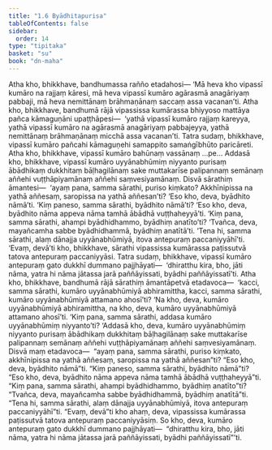 ```yaml
---
title: "1.6 Byādhitapurisa"
tableOfContents: false
sidebar:
  order: 14
type: "tipitaka"
basket: "su"
book: "dn-maha"
---
```



<DynamicBreadcrumb />

<Division number="46" book="dn-maha" bookNo="7" page="20">

<Paragraph number="96" book="dn-maha">
Atha kho, bhikkhave, bandhumassa rañño etadahosi—
</Paragraph>

<Paragraph number="97" book="dn-maha">
‘Mā heva kho vipassī kumāro na rajjaṃ kāresi, mā heva vipassī kumāro agārasmā anagāriyaṃ pabbaji, mā heva nemittānaṃ brāhmaṇānaṃ saccaṃ assa vacanan’ti. Atha kho, bhikkhave, bandhumā rājā vipassissa kumārassa bhiyyoso mattāya pañca kāmaguṇāni upaṭṭhāpesi—  ‘yathā vipassī kumāro rajjaṃ kareyya, yathā vipassī kumāro na agārasmā anagāriyaṃ pabbajeyya, yathā nemittānaṃ brāhmaṇānaṃ micchā assa vacanan’ti.
</Paragraph>

<Paragraph number="98" book="dn-maha">
Tatra sudaṃ, bhikkhave, vipassī kumāro pañcahi kāmaguṇehi samappito samaṅgībhūto paricāreti. Atha kho, bhikkhave, vipassī kumāro bahūnaṃ vassānaṃ …pe…
</Paragraph>

</Division>
<Division number="47" book="dn-maha" bookNo="7" page="20">

<Paragraph number="99" book="dn-maha">
Addasā kho, bhikkhave, vipassī kumāro uyyānabhūmiṃ niyyanto purisaṃ ābādhikaṃ dukkhitaṃ bāḷhagilānaṃ sake muttakarīse palipannaṃ semānaṃ aññehi vuṭṭhāpiyamānaṃ aññehi saṃvesiyamānaṃ. Disvā sārathiṃ āmantesi—  ‘ayaṃ pana, samma sārathi, puriso kiṃkato? Akkhīnipissa na yathā aññesaṃ, saropissa na yathā aññesan’ti? ‘Eso kho, deva, byādhito nāmā’ti. ‘Kiṃ paneso, samma sārathi, byādhito nāmā’ti? ‘Eso kho, deva, byādhito nāma appeva nāma tamhā ābādhā vuṭṭhaheyyā’ti. ‘Kiṃ pana, samma sārathi, ahampi byādhidhammo, byādhiṃ anatīto’ti? ‘Tvañca, deva, mayañcamha sabbe byādhidhammā, byādhiṃ anatītā’ti. ‘Tena hi, samma sārathi, alaṃ dānajja uyyānabhūmiyā, itova antepuraṃ paccaniyyāhī’ti. ‘Evaṃ, devā’ti kho, bhikkhave, sārathi vipassissa kumārassa paṭissutvā tatova antepuraṃ paccaniyyāsi. Tatra sudaṃ, bhikkhave, vipassī kumāro antepuraṃ gato dukkhī dummano pajjhāyati—  ‘dhiratthu kira, bho, jāti nāma, yatra hi nāma jātassa jarā paññāyissati, byādhi paññāyissatī’ti.
</Paragraph>

</Division>
<Division number="48" book="dn-maha" bookNo="7" page="20">

<Paragraph number="100" book="dn-maha">
Atha kho, bhikkhave, bandhumā rājā sārathiṃ āmantāpetvā etadavoca—  ‘kacci, samma sārathi, kumāro uyyānabhūmiyā abhiramittha, kacci, samma sārathi, kumāro uyyānabhūmiyā attamano ahosī’ti? ‘Na kho, deva, kumāro uyyānabhūmiyā abhiramittha, na kho, deva, kumāro uyyānabhūmiyā attamano ahosī’ti. ‘Kiṃ pana, samma sārathi, addasa kumāro uyyānabhūmiṃ niyyanto’ti? ‘Addasā kho, deva, kumāro uyyānabhūmiṃ niyyanto purisaṃ ābādhikaṃ dukkhitaṃ bāḷhagilānaṃ sake muttakarīse palipannaṃ semānaṃ aññehi vuṭṭhāpiyamānaṃ aññehi saṃvesiyamānaṃ. Disvā maṃ etadavoca—  “ayaṃ pana, samma sārathi, puriso kiṃkato, akkhīnipissa na yathā aññesaṃ, saropissa na yathā aññesan”ti? “Eso kho, deva, byādhito nāmā”ti. “Kiṃ paneso, samma sārathi, byādhito nāmā”ti? “Eso kho, deva, byādhito nāma appeva nāma tamhā ābādhā vuṭṭhaheyyā”ti. “Kiṃ pana, samma sārathi, ahampi byādhidhammo, byādhiṃ anatīto”ti? “Tvañca, deva, mayañcamha sabbe byādhidhammā, byādhiṃ anatītā”ti. “Tena hi, samma sārathi, alaṃ dānajja uyyānabhūmiyā, itova antepuraṃ paccaniyyāhī”ti. “Evaṃ, devā”ti kho ahaṃ, deva, vipassissa kumārassa paṭissutvā tatova antepuraṃ paccaniyyāsiṃ. So kho, deva, kumāro antepuraṃ gato dukkhī dummano pajjhāyati—  “dhiratthu kira, bho, jāti nāma, yatra hi nāma jātassa jarā paññāyissati, byādhi paññāyissatī”’ti.
</Paragraph>
</Division>